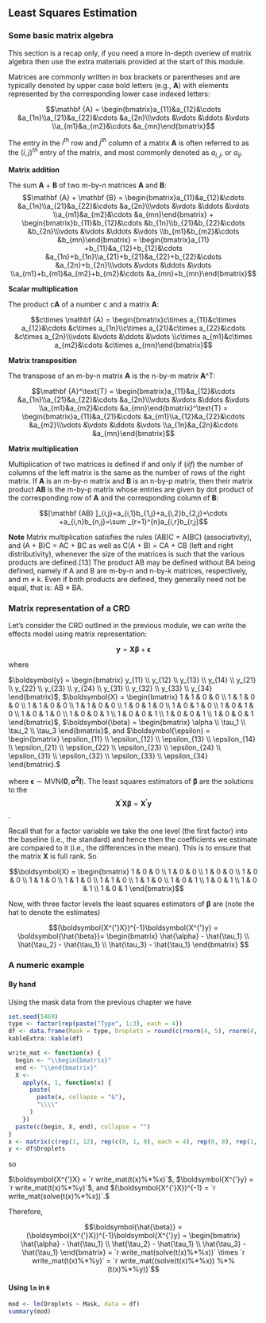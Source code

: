 ## Least Squares Estimation


### Some basic matrix algebra

This section is a recap only, if you need a more in-depth overiew of matrix algebra then use the extra materials provided at the start of this module.


Matrices are commonly written in box brackets or parentheses and are typically denoted by upper case bold letters (e.g., **A**) with elements represented by the corresponding lower case indexed letters:

$$\mathbf {A} = \begin{bmatrix}a_{11}&a_{12}&\cdots &a_{1n}\\a_{21}&a_{22}&\cdots &a_{2n}\\\vdots &\vdots &\ddots &\vdots \\a_{m1}&a_{m2}&\cdots &a_{mn}\end{bmatrix}$$

The entry in the $i^{th}$ row and $j^{th}$ column of a matrix **A** is often referred to as the $(i,j)^{th}$ entry of the matrix, and most commonly denoted as $a_{i,j}$, or $a_{ij}$. 

**Matrix addition**	

The sum **A** + **B** of two m-by-n matrices **A** and **B**:
 $$\mathbf {A} + \mathbf {B} = \begin{bmatrix}a_{11}&a_{12}&\cdots &a_{1n}\\a_{21}&a_{22}&\cdots &a_{2n}\\\vdots &\vdots &\ddots &\vdots \\a_{m1}&a_{m2}&\cdots &a_{mn}\end{bmatrix} +  \begin{bmatrix}b_{11}&b_{12}&\cdots &b_{1n}\\b_{21}&b_{22}&\cdots &b_{2n}\\\vdots &\vdots &\ddots &\vdots \\b_{m1}&b_{m2}&\cdots &b_{mn}\end{bmatrix} =  \begin{bmatrix}a_{11} +b_{11}&a_{12}+b_{12}&\cdots &a_{1n}+b_{1n}\\a_{21}+b_{21}&a_{22}+b_{22}&\cdots &a_{2n}+b_{2n}\\\vdots &\vdots &\ddots &\vdots \\a_{m1}+b_{m1}&a_{m2}+b_{m2}&\cdots &a_{mn}+b_{mn}\end{bmatrix}$$

**Scalar multiplication**

The product c**A** of a number c and a matrix **A**:

$$c\times \mathbf {A} = \begin{bmatrix}c\times a_{11}&c\times a_{12}&\cdots &c\times a_{1n}\\c\times a_{21}&c\times a_{22}&\cdots &c\times a_{2n}\\\vdots &\vdots &\ddots &\vdots \\c\times a_{m1}&c\times a_{m2}&\cdots &c\times a_{mn}\end{bmatrix}$$

**Matrix transposition**

The transpose of an m-by-n matrix **A** is the n-by-m matrix **A**^T:

$$\mathbf {A}^\text{T} = \begin{bmatrix}a_{11}&a_{12}&\cdots &a_{1n}\\a_{21}&a_{22}&\cdots &a_{2n}\\\vdots &\vdots &\ddots &\vdots \\a_{m1}&a_{m2}&\cdots &a_{mn}\end{bmatrix}^\text{T} = \begin{bmatrix}a_{11}&a_{21}&\cdots &a_{m1}\\a_{12}&a_{22}&\cdots &a_{m2}\\\vdots &\vdots &\ddots &\vdots \\a_{1n}&a_{2n}&\cdots &a_{mn}\end{bmatrix}$$

**Matrix multiplication**

Multiplication of two matrices is defined if and only if ($iif$) the number of columns of the left matrix is the same as the number of rows of the right matrix. If **A** is an m-by-n matrix and **B** is an n-by-p matrix, then their matrix product **AB** is the m-by-p matrix whose entries are given by dot product of the corresponding row of **A** and the corresponding column of **B**:

$$[\mathbf {AB} ]_{i,j}=a_{i,1}b_{1,j}+a_{i,2}b_{2,j}+\cdots +a_{i,n}b_{n,j}=\sum _{r=1}^{n}a_{i,r}b_{r,j}$$

**Note** Matrix multiplication satisfies the rules (AB)C = A(BC) (associativity), and (A + B)C = AC + BC as well as C(A + B) = CA + CB (left and right distributivity), whenever the size of the matrices is such that the various products are defined.[13] The product AB may be defined without BA being defined, namely if A and B are m-by-n and n-by-k matrices, respectively, and m ≠ k. Even if both products are defined, they generally need not be equal, that is: AB ≠ BA.


### Matrix representation of a CRD

Let's consider the CRD outlined in the previous module, we can write the effects model using matrix representation:

$$\boldsymbol{y} = \boldsymbol{X\beta} + \boldsymbol{\epsilon}$$

where 

$\boldsymbol{y} = \begin{bmatrix}
 y_{11} \\ y_{12} \\ y_{13} \\ y_{14} \\ y_{21} \\ y_{22} \\ y_{23} \\ y_{24} \\ y_{31} \\ y_{32} \\ y_{33} \\ y_{34} 
\end{bmatrix}$, $\boldsymbol{X} = \begin{bmatrix}
 1 & 1 & 0 & 0 \\ 1 & 1 & 0 & 0  \\ 1 & 1 & 0 & 0  \\ 1 & 1 & 0 & 0  \\ 1 & 0 & 1 & 0 \\ 1 & 0 & 1 & 0 \\ 1 & 0 & 1 & 0 \\ 1 & 0 & 1 & 0 \\  1 & 0 & 0 & 1 \\ 1 & 0 & 0 & 1 \\ 1 & 0 & 0 & 1 \\ 1 & 0 & 0 & 1 
\end{bmatrix}$, $\boldsymbol{\beta} = \begin{bmatrix}
 \alpha \\ \tau_1 \\ \tau_2 \\ \tau_3
\end{bmatrix}$, and $\boldsymbol{\epsilon} = \begin{bmatrix}
 \epsilon_{11} \\ \epsilon_{12} \\ \epsilon_{13} \\ \epsilon_{14} \\ \epsilon_{21} \\ \epsilon_{22} \\ \epsilon_{23} \\ \epsilon_{24} \\ \epsilon_{31} \\ \epsilon_{32} \\ \epsilon_{33} \\ \epsilon_{34} 
\end{bmatrix}.$

where $\boldsymbol{\epsilon} \sim \text{MVN}(\boldsymbol{0}, \boldsymbol{\sigma^2 I})$. The least squares estimators of $\boldsymbol{\beta}$ are the solutions to the $$\boldsymbol{X^{'}X\beta}=\boldsymbol{X^{'}y}$$. 

Recall that for a factor variable we take the one level (the first factor) into the baseline (i.e., the standard) and hence then the coefficients we estimate are compared to it (i.e., the differences in the mean). This is to ensure that the matrix $\boldsymbol{X}$ is full rank. So 

$$\boldsymbol{X} = \begin{bmatrix}
 1  & 0 & 0 \\ 1  & 0 & 0  \\ 1  & 0 & 0  \\ 1  & 0 & 0  \\ 1  & 1 & 0 \\ 1 & 1 & 0 \\ 1  & 1 & 0 \\ 1  & 1 & 0 \\  1  & 0 & 1 \\ 1  & 0 & 1 \\ 1  & 0 & 1 \\ 1  & 0 & 1 
\end{bmatrix}$$

Now, with three factor levels the least squares estimators of $\boldsymbol{\beta}$ are (note the hat to denote the estimates)

$$(\boldsymbol{X^{'}X})^{-1}\boldsymbol{X^{'}y} = \boldsymbol{\hat{\beta}}= \begin{bmatrix}
 \hat{\alpha} - \hat{\tau_1} \\ \hat{\tau_2} - \hat{\tau_1} \\ \hat{\tau_3} - \hat{\tau_1}
\end{bmatrix} $$

### A numeric example

#### By hand

Using the mask data from the previous chapter we have

```r
set.seed(5469)
type <- factor(rep(paste("Type", 1:3), each = 4))
df <- data.frame(Mask = type, Droplets = round(c(rnorm(4, 5), rnorm(4, 7), rnorm(4, 9)), 1))
kableExtra::kable(df)
```

```r
write_mat <- function(x) {
  begin <- "\\begin{bmatrix}"
  end <- "\\end{bmatrix}"
  X <-
    apply(x, 1, function(x) {
      paste(
        paste(x, collapse = "&"),
        "\\\\"
      )
    })
  paste(c(begin, X, end), collapse = "")
}
x <- matrix(c(rep(1, 12), rep(c(0, 1, 0), each = 4), rep(0, 8), rep(1, 4)), ncol = 3)
y <- df$Droplets
```

so 

$\boldsymbol{X^{'}X} = `r write_mat(t(x)%*%x)`$, $\boldsymbol{X^{'}y} = `r write_mat(t(x)%*%y)`$, and $(\boldsymbol{X^{'}X})^{-1} = `r write_mat(solve(t(x)%*%x))`.$

Therefore, 

$$\boldsymbol{\hat{\beta}} = (\boldsymbol{X^{'}X})^{-1}\boldsymbol{X^{'}y} = \begin{bmatrix}
 \hat{\alpha} - \hat{\tau_1} \\ \hat{\tau_2} - \hat{\tau_1} \\ \hat{\tau_3} - \hat{\tau_1}
\end{bmatrix} = `r write_mat(solve(t(x)%*%x))` \times `r write_mat(t(x)%*%y)` = `r write_mat((solve(t(x)%*%x)) %*% (t(x)%*%y))`$$

#### Using `lm` in `R`

```r
mod <- lm(Droplets ~ Mask, data = df)
summary(mod)
```
